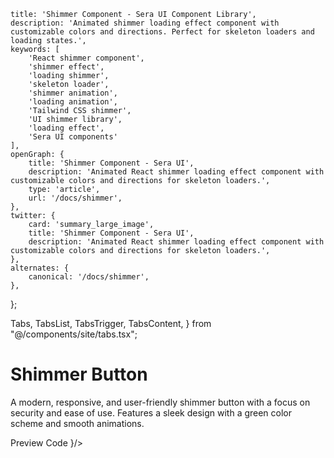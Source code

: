     title: 'Shimmer Component - Sera UI Component Library',
    description: 'Animated shimmer loading effect component with customizable colors and directions. Perfect for skeleton loaders and loading states.',
    keywords: [
        'React shimmer component',
        'shimmer effect',
        'loading shimmer',
        'skeleton loader',
        'shimmer animation',
        'loading animation',
        'Tailwind CSS shimmer',
        'UI shimmer library',
        'loading effect',
        'Sera UI components'
    ],
    openGraph: {
        title: 'Shimmer Component - Sera UI',
        description: 'Animated React shimmer loading effect component with customizable colors and directions for skeleton loaders.',
        type: 'article',
        url: '/docs/shimmer',
    },
    twitter: {
        card: 'summary_large_image',
        title: 'Shimmer Component - Sera UI',
        description: 'Animated React shimmer loading effect component with customizable colors and directions for skeleton loaders.',
    },
    alternates: {
        canonical: '/docs/shimmer',
    },
};

  Tabs,
  TabsList,
  TabsTrigger,
  TabsContent,
} from "@/components/site/tabs.tsx";



# Shimmer Button <AI dir="left"/>
A modern, responsive, and user-friendly shimmer button with a focus on security and ease of use. Features a sleek design with a green color scheme and smooth animations.


<Tabs defaultValue="preview" className="">
  <TabsList>
    <TabsTrigger value="preview">Preview</TabsTrigger>
    <TabsTrigger value="code">Code</TabsTrigger>
  </TabsList>
  <TabsContent value="preview">
    <ComponentRenderer component={<ShimmerButton />}/>
  </TabsContent>
  <TabsContent value="code">
    <CodeBlock filePath="src/app/docs/shimmer/shimmer.tsx" />
  </TabsContent>
</Tabs>

